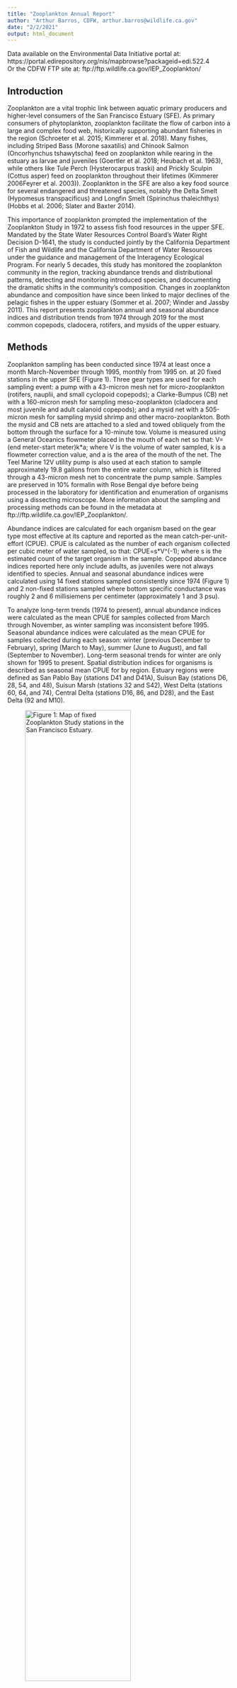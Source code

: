 ---
title: "Zooplankton Annual Report"
author: "Arthur Barros, CDFW, arthur.barros@wildlife.ca.gov"
date: "2/2/2021"
output: html_document
---
Data available on the Environmental Data Initiative portal at: https://portal.edirepository.org/nis/mapbrowse?packageid=edi.522.4 <br />
Or the CDFW FTP site at: ftp://ftp.wildlife.ca.gov/IEP_Zooplankton/

## Introduction

Zooplankton are a vital trophic link between aquatic primary producers and higher-level consumers of the San Francisco Estuary (SFE). As primary consumers of phytoplankton, zooplankton facilitate the flow of carbon into a large and complex food web, historically supporting abundant fisheries in the region (Schroeter et al. 2015; Kimmerer et al. 2018). Many fishes, including Striped Bass (Morone saxatilis) and Chinook Salmon (Oncorhynchus tshawytscha) feed on zooplankton while rearing in the estuary as larvae and juveniles (Goertler et al. 2018; Heubach et al. 1963), while others like Tule Perch (Hysterocarpus traski) and Prickly Sculpin (Cottus asper) feed on zooplankton throughout their lifetimes (Kimmerer 2006Feyrer et al. 2003)). Zooplankton in the SFE are also a key food source for several endangered and threatened species, notably the Delta Smelt (Hypomesus transpacificus) and Longfin Smelt (Spirinchus thaleichthys) (Hobbs et al. 2006; Slater and Baxter 2014).<br />

This importance of zooplankton prompted the implementation of the Zooplankton Study in 1972 to assess fish food resources in the upper SFE. Mandated by the State Water Resources Control Board’s Water Right Decision D-1641, the study is conducted jointly by the California Department of Fish and Wildlife and the California Department of Water Resources under the guidance and management of the Interagency Ecological Program. For nearly 5 decades, this study has monitored the zooplankton community in the region, tracking abundance trends and distributional patterns, detecting and monitoring introduced species, and documenting the dramatic shifts in the community’s composition. Changes in zooplankton abundance and composition have since been linked to major declines of the pelagic fishes in the upper estuary (Sommer et al. 2007; Winder and Jassby 2011). This report presents zooplankton annual and seasonal abundance indices and distribution trends from 1974 through 2019 for the most common copepods, cladocera, rotifers, and mysids of the upper estuary.

## Methods
Zooplankton sampling has been conducted since 1974 at least once a month March-November through 1995, monthly from 1995 on. at 20 fixed stations in the upper SFE (Figure 1). Three gear types are used for each sampling event: a pump with a 43-micron mesh net for micro-zooplankton (rotifers, nauplii, and small cyclopoid copepods); a Clarke-Bumpus (CB) net with a 160-micron mesh for sampling meso-zooplankton (cladocera and most juvenile and adult calanoid copepods); and a mysid net with a 505-micron mesh for sampling mysid shrimp and other macro-zooplankton. Both the mysid and CB nets are attached to a sled and towed obliquely from the bottom through the surface for a 10-minute tow. Volume is measured using a General Oceanics flowmeter placed in the mouth of each net so that: V=(end meter-start meter)k*a; where V is the volume of water sampled, k is a flowmeter correction value, and a is the area of the mouth of the net. The Teel Marine 12V utility pump is also used at each station to sample approximately 19.8 gallons from the entire water column, which is filtered through a 43-micron mesh net to concentrate the pump sample. Samples are preserved in 10% formalin with Rose Bengal dye before being processed in the laboratory for identification and enumeration of organisms using a dissecting microscope. More information about the sampling and processing methods can be found in the metadata at ftp://ftp.wildlife.ca.gov/IEP_Zooplankton/.<br />

Abundance indices are calculated for each organism based on the gear type most effective at its capture and reported as the mean catch-per-unit-effort (CPUE). CPUE is calculated as the number of each organism collected per cubic meter of water sampled, so that: CPUE=s*V^(-1); where s is the estimated count of the target organism in the sample. Copepod abundance indices reported here only include adults, as juveniles were not always identified to species. Annual and seasonal abundance indices were calculated using 14 fixed stations sampled consistently since 1974 (Figure 1) and 2 non-fixed stations sampled where bottom specific conductance was roughly 2 and 6 millisiemens per centimeter (approximately 1 and 3 psu).<br />

To analyze long-term trends (1974 to present), annual abundance indices were calculated as the mean CPUE for samples collected from March through November, as winter sampling was inconsistent before 1995. Seasonal abundance indices were calculated as the mean CPUE for samples collected during each season: winter (previous December to February), spring (March to May), summer (June to August), and fall (September to November). Long-term seasonal trends for winter are only shown for 1995 to present. Spatial distribution indices for organisms is described as seasonal mean CPUE for by region. Estuary regions were defined as San Pablo Bay (stations D41 and D41A), Suisun Bay (stations D6, 28, 54, and 48), Suisun Marsh (stations 32 and S42), West Delta (stations 60, 64, and 74), Central Delta (stations D16, 86, and D28), and the East Delta (92 and M10).<br />
	
![Figure 1: Map of fixed Zooplankton Study stations in the San Francisco Estuary.](Figures/sampling_map.png){width=75%}

<br />
	
## Trends

Since the implementation of the Zooplankton Study in 1974, a significant decrease in the overall abundance of zooplankton has been detected in the estuary (Figure 2). Only the abundance of cyclopoid copepods increased in the region during this period, driven by the invasion and spread of Limnoithona tetraspina. The overall decrease in zooplankton abundance in the estuary can be attributed to a series of invasions into the estuary, most notably that of the Asian clam Potamocorbula amurensis in the mid-1980s (Kimmerer, Gartside, and Orsi 1994; Carlton et al. 1990). The spread of P. amurensis throughout SFE has had significant impacts on planktonic abundance in the upper estuary due to its high filtration feeding rates on phytoplankton and copepod nauplii. Not only has abundance decreased for most of the zooplankton groups, but dramatic shifts in the composition of these communities have been detected during the study period. These changes have been driven by the introduction and spread of non-native zooplankton species throughout the estuary, compounded with changes to the abiotic and biotic environments.<br />
  
#### Calanoid copepods
While overall calanoid copepod abundance has declined slightly over the study period, community composition has shifted dramatically (Figure 2A). When the study began in the early 1970s the copepods Eurytemora affinis and Acartia spp. dominated the calanoid community. The non-native E. affinis was once the primary prey item of the endangered Delta Smelt, but its abundance has declined to a fraction of what it once was, forcing fish to prey switch to more recently introduced calanoids like Pseudodiaptomus forbesi (Moyle et al. 1992; Slater and Baxter 2014). 
One of the first recorded introduced calanoid copepods was Sinocalanus doerrii, a freshwater species native to China that invaded the estuary in 1978 and became the most dominant calanoid species in the estuary for a decade (Orsi et al. 1983). Then in 1987, after the invasion of P. amurensis, the calanoid Pseudodiaptomus forbesi was introduced and first detected in the region, competing with the abundant E. affinis (Orsi and Walter 1991). P. forbesi quickly became the numerically dominant calanoid in the upper estuary and remains the most abundant to this day. Another introduction occurred in 1993, when the predatory calanoid copepod Acartiella sinensis quickly became the second most abundant calanoid in the upper estuary, dominating the low-salinity zone in Suisun and the West Delta (Orsi and Ohtsuka 1999). This invasion was hypothesized to have narrowed the range of P. forbesi and calanoid copeopds towards the freshwater zone of the estuary (Figure 3A), as predation on P. forbesi nauplii by A. sinensis has been recorded (Kayfetz and Kimmerer 2017).<br />

In general, calanoid copepod abundance is highest in the estuary during the summer and fall months, with lowest abundances during the winter (Figure 4A). While calanoid copepod abundance peaked in the summer of 2017 at a nearly 20 year high, 2018 and 2019 abundance returned to levels comparable to the previous two decades. In 2019 the distribution of calanoids throughout the estuary was similar to 2018, with P. forbesi the most abundant in summer and fall in most of the upper estuary (Figure 4A). The predatory Acartiella sinensis was seen in highest densities in the summer and fall mostly in the Suisun Bay and West Delta regions, similar to 2018. In fall 2019, A. sinensis was the most abundant calanoid in Suisun, where it co-occurred with high densities of one of its primary prey items Limnoithona tetraspina (Figure 4B), while P. forbesi was found to the east of Suisun Bay (Hennessy 2018). Acartia spp. was the only native calanoid copepod commonly found in 2019, but it was restricted to Suisun Bay and San Pablo Bay in the lower reaches of the estuary. Eurytemora affinis was the most dominant calanoid throughout the upper estuary in the spring of 2019, similar to seasonal distribution patterns of the last two decades.<br />
  
![Figure 2: Annual (Mar-Nov) mean zooplankton CPUE for A) Calanoid CPUE in the CB net, B) Cyclopoida CPUE in pump samples, C) Cladocera CPUE in the CB net, D) Rotifer CPUE in pump samples, and E) Mysid CPUE in the mysid net.](Figures/annual_indices.png){width=75%}

<br />

![Figure 3: Annual (Mar-Nov) mean zooplankton CPUE by region and order for A) Calanoida CPUE in the CB net, B) Cyclopoida CPUE in pump samples, C) Cladocera CPUE in the CB net, and D) Mysid CPUE in the mysid net, from the EMP survey.](Figures/regional_indices.png){width=100%}

<br />

#### Cyclopoid copepods
While overall zooplankton abundance has declined over the study period, the abundance of cyclopoid copepods exploded (Figure 2B). The native Oithona spp. and Acanthocyclops copepods were at low abundances when the study began, but with the introduction of Limnoithona sinensis in the early 1980s, and the later identification of the invasive Limnoithona tetraspina in 1993, cyclopoid indices have increased dramatically(Ferrari and Orsi 1984; Orsi and Ohtsuka 1999) Abundance indices for the two species of Limnoithona were reported together from 1980 through 2006 as Limnoithona spp., then separately since 2007 when they were identified and enumerated as L. sinensis and L. tetraspina. In 2019, L. tetraspina abundance was the highest observed for all copepods (Figure 2B).<br />

Much smaller than calanoid copepods collected in the CB net, the Limnoithona cyclopoids are best retained in pump samples, which use a smaller mesh. Since the early 1990s, Limnoithona spp. abundance has been higher than calanoid copepod abundance, and the small L. tetraspina has become the most common copepod in the upper estuary. This increase in L. tetraspina abundance is likely due to a decline of Northern Anchovy in the upper SFE and subsequent decreased predation (Kimmerer 2006), as well as the cyclopoid’s small size, high growth rate, and motionless behavior, making it very difficult for visual feeders to capture (Bouley and Kimmerer 2006; Greene et al. 2011). These characteristics may increase its ability to escape predation in a region where visual predation is most dominant among fish (Kimmerer 2006). The introduction of L. tetraspina is also linked to the reduction of the range of P. forbesi out of the low-salinity zone of the estuary, as high L. tetraspina densities may have fed and sustained larger populations of the predatory A. sinensis, which also fed on P. forbesi nauplii (Kayfetz and Kimmerer 2017).<br />

Seasonally, Limnoithona tetraspina peaks in summer and fall (Figure 3B), with lower abundance in winter and spring. As in prior years, this cyclopoid was most abundant in the low-salinity zone of the estuary in Suisun Bay and the West Delta (Figure 4B). Oithona davisae, a native cyclopoid, was the most abundant cyclopoid in the higher-salinity San Pablo Bay in summer and fall (Figure 4B).<br />

  
#### Cladocera
The cladoceran community of the upper estuary is composed of Bosmina, Daphnia, Ceriodaphnia, and Diaphanosoma species, whose populations have also substantially declined since the onset of the study (Figure 2C). These cladocera tend to be herbivorous, feeding primarily on phytoplankton, and were likely hard hit by the invasion of P. amurensis (Baxter et al. 2008; Kratina and Winder 2015). Cladocerans make up a significant portion in the diets of Delta Smelt, juvenile Chinook Salmon, and young-of-the-year Striped Bass throughout the upper estuary (Heubach et al. 1963; Slater and Baxter 2014; Goertler et al. 2018). The invasion and increase of available copepod prey such as P. forbesi and the decline in cladocera has created a shift in the nutritional content of the plankton community available for fish, with yet to be determined consequences (Kratina and Winder 2015).<br />

While Cladocera abundance has declined overall, recent years summer abundance has been increased and in 2018, summer cladocera abundance was the highest observed since the P. amurensis invasion (Figure 3C). However, in 2019, abundances dropped back down to the lowest seen in almost a decade, with summer abundance slightly higher than other seasons. In the high outflow year of 2017 some cladocera, namely Bosmina, were found downstream in Suisun and the West Delta, while in 2019 the highest densities of cladocera were found in the East Delta, with trace concentrations found in other regions of the estuary (Figure 4C).<br />

![Figure 4: Seasonal mean zooplankton CPUE. Spring, summer, and fall are reported for 1974-2018, winter is reported for 1995-2019. A) Calanoid CPUE in the CB net. B) Cyclopoida CPUE in pump samples. C) Cladocera CPUE in the CB net. D) Rotifer CPUE in pump samples. E) Mysid CPUE in the mysid net.](Figures/seasonal_indices.png){width=75%}

<br />

#### Rotifer
While they are the most abundant zooplankton in the estuary, long-term sampling of rotifers using the pump system shows a dramatic decrease in their annual abundance in the estuary since the beginning of this study (Figure 2D). Several species of rotifers make up the community: most abundant being the Polyarthra, Synchaeta, and Keratella genera. Interestingly, the decline of rotifer abundance beginning in the late 1970s preceded the invasion of P. amurensis in the estuary (Cloern and Jassby 2012).<br />

The distribution and abundance of rotifers were similar between 2018 and 2019, with abundances similar to those found since the invasion of P. amurensis. Rotifers were the most abundant zooplankton sampled during 2019 (Figure 2) and were found throughout the estuary (Figure 4D). Overall rotifer abundance peaked in the summer and spring (Figure 3D). Keratella and Polyarthra tend to be most abundant in the freshwater and low-salinity zone of the estuary, while Synchaeta species occur most in the higher-salinity areas of San Pablo Bay and Suisun (Figures 3D and 4D)(Winder and Jassby 2011). A spatial and temporal split was discernable between Synchaeta and other rotifers, with Synchaeta having highest densities in the low-salinity zone Bay during the spring, and other rotifers being most abundant in the East Delta in summer.<br />

#### Mysida
Not only have mysid abundances declined significantly since the 1970s, but the community has also shifted from being composed almost entirely by the native Neomysis mercedis, to being dominated by the non-native Hyperacanthomysis longirostris (formerly Acanthomysis bowmani) (Figure 2E). The first significant decline in N. mercedis occurred during the 1976-1977 drought, likely caused by food limitation from an absence of diatoms due to very low river discharges (Siegfried et al. 1979; Cloern et al. 1983). The populations of N. mercedis were able to rebound after the years of drought and stayed at high densities in the Suisun Bay region of the upper estuary until the introduction of P. amurensis in the mid-1980s, after which their numbers crashed.<br /> 

In 1993 the introduced H. longirostris was first detected by this study, shortly after the decline of N. mercedis, and it quickly became the most common mysid in the system. However, overall mysid abundances have not returned to their pre-clam invasion levels (Modlin and Orsi 1997, Figure 2E). Mysids have always peaked in the spring and summer months, fluctuating with the higher productivity in the estuary during those seasons (Figure 3E). Historically mysids have been of critical importance in the diets of many fish species in the SFE including Delta Smelt, Longfin Smelt, Striped Bass, and Chinook Salmon (Moyle et al. 1992; Feyrer et al. 2003; CDFG 2009; Goertler et al. 2018). However, the decline of mysids in the upper estuary has resulted in a significant decrease in their presence in the diets of fishes of the region (Feyrer et al. 2003).
This general decline in abundance continued in 2019, even though 2016 and 2017 had a modest peak in mysid abundances (Figure 2E), and the distribution and timing of peaks stayed similar over the last two decades (Hennessy 2018). Hyperacanthomysis longirostris was again the most common mysid in the estuary during all seasons, while the once common and native Neomysis mercedis continued to be almost imperceptible in the region. This has been the overall trend in the estuary’s mysid communities since 1994. As in prior years, mysids in 2019 were most abundant during the summer and fall (Figure 3E), and highest concentrations occurred in the low-salinity zone of Suisun Bay and Marsh (Figure 4E).<br />

![Figure 5: Seasonal mean zooplankton CPUE for reporting year by region for A) Calanoid CPUE in the CB net, B) Cyclopoida CPUE in pump samples, C) Cladocera CPUE in the CB net, D) Rotifer CPUE in pump samples, and E) Mysid CPUE in the mysid net.](Figures/regions_2019.png){width=75%}

<br />

## Conclusion

In 2019 the Zooplankton Study recorded the abundances of calanoids, cladocera, rotifers, and mysids at lower densities comparable to other recent years and consistent with the downward historic trends in the estuary. Calanoid and cyclopoid copepod abundance peaked in fall, whereas cladocera, rotifers, and mysids peaked in summer. The small, abundant Limnoithona tetraspina was again the most abundant copepod in the upper estuary. This multi-decade zooplankton study has enabled researchers and managers to track the shifts in zooplankton abundances and community composition across the estuary for nearly 5 decades. The Zooplankton Study has documented the introduction and dominance of Pseudodiaptomus forbesi, Limnoithona tetraspina, and Hypercanthomysis longirostris, as well as the community’s response to the invasive clam Potamocorbula amurensis. Understanding these dynamics and how they have fundamentally changed trophic interactions is critical to assessing food resources for fish and conservation strategies in the San Francisco Estuary.<br />

## References

Baxter R, Feyrer F, Nobriga M, Sommer T. 2008. Pelagic Organism Decline Progress Report: 2007 Synthesis of Results.
Bouley P, Kimmerer WJ. 2006. Ecology of a highly abundant, introduced cyclopoid copepod in a temperate estuary. Mar Ecol Prog Ser. 324(October):219–228.

Carlton JT, Thompson JK, Schemel LE, Nichols FH. 1990. Remarkable invasion of San Francisco Bay (California, USA) by the Asian clam Potamocorbula amurensis. I. Introduction and dispersal. Mar Ecol Prog Ser. 66:81–94.

CDFG. 2009. A Status Review of the Longfin Smelt (Spirinchus thaleichthys) in California. Sacramento.

Cloern JE, Alpine AE, Cole BE, Wong RLJ, Arthur JF, Ball MD. 1983. River discharge controls phytoplankton dynamics in the northern San Francisco Bay estuary. Estuar Coast Shelf Sci. 16(4):415–429.

Cloern JE, Jassby AD. 2012. Drivers of change in estuarine-coastal ecosystems: Discoveries from four decades of study in San Francisco Bay. Rev Geophys. 50:4001.

Ferrari FD, Orsi J. 1984. Oithona davisae, new species, and Limnoithona sinensis (Burckhardt, 1912) (Copepoda: Oithonidae) from the Sacramento-San Joaquin Estuary, California. J Crustac Biol. 4(1):106–126.

Feyrer F, Herbold B, Matern SA, Moyle PB. 2003. Dietary shifts in a stressed fish assemblage: Consequences of a bivalve invasion in the San Francisco Estuary.Goertler P, Jones K, Cordell J, Schreier B, Sommer T. 2018. Effects of extreme hydrologic regimes on juvenile Chinook Salmon prey resources and diet composition in a large river floodplain. Trans Am Fish Soc. 147:287–299.

Greene VE, Sullivan LJ, Thompson JK, Kimmerer WJ. 2011. Grazing impact of the invasive clam Corbula amurensis on the microplankton assemblage of the northern San Francisco estuary. Mar Ecol Prog Ser. 431(February):183–193.

Hennessy A. 2018. Zooplankton Monitoring 2017. Interag Ecol Progr Newsl. 32(1):21–32.

Heubach W, Toth RJ, Mccready AM. 1963. Food of Young-of-the-year Striped Bass (Roccus Saxatilis) in the Sacramento-San Joaquin River. Calif Fish Game. 49(4):224–239.

Hobbs JA, Bennett WA, Burton JE. 2006. Assessing nursery habitat quality for native smelts (Osmeridae) in the low-salinity zone of the San Francisco estuary. J Fish Biol. 69(3):907–922.

Kayfetz K, Kimmerer W. 2017. Abiotic and biotic controls on the copepod Pseudodiaptomus forbesi in the upper San Francisco Estuary. Mar Ecol Prog Ser. 581(Runge 1988):85–101.

Kimmerer W, Ignoffo TR, Bemowski B, Modéran J, Holmes A, Bergamaschi B. 2018. Zooplankton dynamics in the Cache Slough Complex of the upper San Francisco estuary. San Fr Estuary Watershed Sci. 16(3).

Kimmerer WJ. 2006. Response of anchovies dampens effects of the invasive bivalve Corbula amurensis on the San Francisco Estuary foodweb. Mar Ecol Prog Ser. 324(Cloern 1982):207–218.

Kimmerer WJ, Gartside E, Orsi JJ. 1994. Predation by an introduced clam as the likely cause of substantial declines in zooplankton of San Francisco Bay. Mar Ecol Prog Ser. 113(1–2):81–94.

Kratina P, Winder M. 2015. Biotic invasions can alter nutritional composition of zooplankton communities. Oikos. 124:1337–1345.

Modlin RF, Orsi JJ. 1997. Acanthomysis bowmani, a new species, and A. aspera Ii, Mysidacea newly reported from the Sacramento-San Joaquin Estuary, California (Crustacea: Mysidae). Proc Biol Soc Washingt. 110(3):439–446.

Moyle PB, Herbold B, Stevens DE, Miller LW. 1992. Life history and status of delta smelt in the Sacramento-San Joaquin estuary, California. Trans Am Fish Soc. 121(1):67–77.

Orsi J, Walter TC. 1991. Pseudodiaptomus forbesi and P. marinus (Copepoda: Calanoida), the latest copeopod immigrants to California’s Sacramento-San Joaquin Estuary. Bull Plankt Soc Japan.:553–562.

Orsi JJ, Bowman TE, Marelli DC, Hutchinson A. 1983. Recent introduction of the planktonic calanoid copepod Sinocalanus doerrii (Centropagidae) from mainland China to the Sacramento-San Joaquin Estuary of California. J Plankton Res. 5(3):357–375.

Orsi JJ, Ohtsuka S. 1999. Introduction of the Asian copepods Acartiella sinensis, Tortanus dextrilobatus (Copepoda: Calanoida), and Limnoithona tetraspina (Copepoda: Cyclopoida) to the San Francisco Estuary, California, USA. Plankt Biol Ecol. 46(2):128–131.

Schroeter RE, O’Rear TA, Young MJ, Moyle PB. 2015. The aquatic trophic ecology of Suisun Marsh, San Francisco Estuary, California, during autumn in a wet year. San Fr Estuary Watershed Sci. 13(3).

Siegfried CA, Kopache ME, Knight AW. 1979. The Distribution and Abundance of Neomysis mercedis in Relation to the Entrapment Zone in the Western Sacramento-San Joaquin Delta. Trans Am Fish Soc. 108(3):262–270.

Slater SB, Baxter R. 2014. Diet, Prey Selection, and Body Condition of Age-0 Delta Smelt, Hypomesus transpacificus, in the Upper San Francisco Estuary. San Fr Estuary Watershed Sci. 12(3):1–24.

Sommer T, Armor C, Baxter R, Breuer R, Brown L, Chotkowski M, Culberson S, Feyerer F, Gingras M, Herbold B, et al. 2007. The collapse of pelagic fishes in the upper San Francisco Estuary. Fisheries. 32(6):270–277.

Winder M, Jassby AD. 2011. Shifts in Zooplankton Community Structure: Implications for Food Web Processes in the Upper San Francisco Estuary. Estuaries and Coasts. 34:675–690.
